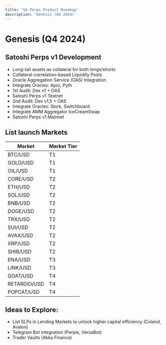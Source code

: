```yaml
---
title: 'SA Perps Product Roadmap'
description: 'Genesis (Q4 2024)'
---
```


# Genesis (Q4 2024)

## Satoshi Perps v1 Development

- Long-tail assets as collateral for both longs/shorts
- Collateral-correlation-based Liquidity Pools
- Oracle Aggregation Service (OAS) Integration
- Integrate Oracles: Apro, Pyth
- 1st Audit: Dex v1 + OAS
- Satoshi Perps v1 Testnet
- 2nd Audit: Dex v1.5 + OAS
- Integrate Oracles: Stork, Switchboard
- Integrate AMM Aggregator IceCreamSwap
- Satoshi Perps v1 Mainnet

## List launch Markets

| Market   | Market Tier |
|----------|-------------|
| BTC/USD  | T1          |
| GOLD/USD | T1          |
| OIL/USD  | T1          |
| CORE/USD | T2          |
| ETH/USD  | T2          |
| SOL/USD  | T2          |
| BNB/USD  | T2          |
| DOGE/USD | T2          |
| TRX/USD  | T2          |
| SUI/USD  | T2          |
| AVAX/USD | T2          |
| XRP/USD  | T2          |
| SHIB/USD | T2          |
| ENA/USD  | T3          |
| LINK/USD | T3          |
| GOAT/USD | T4          |
| RETARDIO/USD | T4     |
| POPCAT/USD   | T4     |

## Ideas to Explore:

- List SLPs in Lending Markets to unlock higher capital efficiency (Colend, Avalon)
- Telegram Bot integration (Perpie, VersaBot)
- Trader Vaults (Akka Finance)
